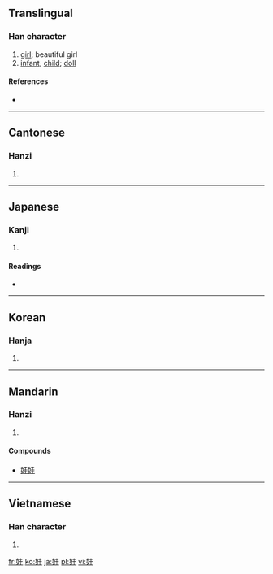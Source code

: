 ==Translingual==

===Han character===
{{Han char|rn=38|rad=女|as=06|sn=9|four=4441<sub>4</sub>|canj=女土土 (VGG)}}

# [[girl]]; beautiful girl
# [[infant]], [[child]]; [[doll]]

====References====
* {{Han ref|kx=0261.290|dkj=06262|dj=0528.020|hdz=21042.060|uh=5A03|ud=23043|bh=ABBD|bd=43965}}

----

==Cantonese==

===Hanzi===
{{yue-hanzi|jyut=|y=wa1}}

# {{defn|Cantonese|sort=女06}}

----

==Japanese==

===Kanji===
{{ja-kanji|grade=|rs=女06}}

# {{defn|Japanese|sort=女06}}

====Readings====
* {{ja-readings|on=[[あ]] (a), [[あい]] (ai)|kun=[[うつくしい]] (utsukushii)}}

----

==Korean==

===Hanja===
{{ko-hanja|hangeul=왜|rv=wae|mr=wae}}

# {{defn|Korean|sort=女06}}

----

==Mandarin==

===Hanzi===
{{cmn-hanzi|pin=[[wá]] ([[wa2]])|wg=wa<sup>2</sup>}}

# {{defn|Mandarin|sort=女06}}

====Compounds====
* [[娃娃]]

----

==Vietnamese==

===Han character===
{{vi-hantu|[[oa]]|rs=女06}}

# {{defn|Vietnamese|sort=女06}}

[[fr:娃]]
[[ko:娃]]
[[ja:娃]]
[[pl:娃]]
[[vi:娃]]